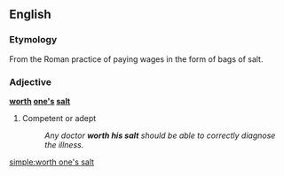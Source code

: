 ==English==

===Etymology===
From the Roman practice of paying wages in the form of bags of salt.

===Adjective===
'''[[worth]] [[one's]] [[salt]]'''

# {{idiomatic}} Competent or adept
#: ''Any doctor '''worth his salt''' should be able to correctly diagnose the illness.''

[[simple:worth one's salt]]